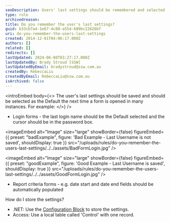 ```yaml
---
seoDescription: Users' last settings should be remembered and selected as default on form opens. (Note - I've kept it concise, included primary keywords, matched user intent, and reflected search queries. Let me know if you need any further adjustments!)
type: rule
archivedreason:
title: Do you remember the user's last settings?
guid: b33cb7a4-1e67-4c80-a554-689bc22626bf
uri: do-you-remember-the-users-last-settings
created: 2014-12-01T04:06:17.000Z
authors: []
related: []
redirects: []
lastUpdated: 2024-06-08T03:27:17.000Z
lastUpdatedBy: Brady Stroud [SSW]
lastUpdatedByEmail: bradystroud@ssw.com.au
createdBy: RebeccaLiu
createdByEmail: RebeccaLiu@ssw.com.au
isArchived: false
---
```


<introEmbed
  body={<>
The user's last settings should be saved and should be selected as the Default the next time a form is opened in many instances. For example:
  </>}
/>
* Login forms - the last login name should be the Default selected and the cursor should be in the password box.

<imageEmbed
  alt="Image"
  size="large"
  showBorder={false}
  figureEmbed={{
    preset: "badExample",
    figure: 'Bad Example - Last Username is not saved',
    shouldDisplay: true
  }}
  src="/uploads/rules/do-you-remember-the-users-last-settings/../../assets/BadFormLogin.jpg"
/>

<imageEmbed
  alt="Image"
  size="large"
  showBorder={false}
  figureEmbed={{
    preset: "goodExample",
    figure: 'Good Example - Last Username is saved',
    shouldDisplay: true
  }}
  src="/uploads/rules/do-you-remember-the-users-last-settings/../../assets/GoodFormLogin.jpg"
/>

* Report criteria forms - e.g. date start and date end fields should be automatically populated

How do I store the settings?

* .NET: Use the
  [Configuration Block](/do-you-use-configuration-management-application-block) to store the settings.
* Access: Use a local table called 'Control' with one record.
